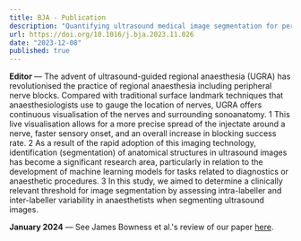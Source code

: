 ```yaml
---
title: BJA - Publication
description: "Quantifying ultrasound medical image segmentation for peripheral nerve blocks: a comparison of expert evaluations"
url: https://doi.org/10.1016/j.bja.2023.11.026
date: "2023-12-08"
published: true
---
```



**Editor** — The advent of ultrasound-guided regional anaesthesia (UGRA) has revolutionised the practice of regional anaesthesia 
including peripheral nerve blocks. Compared with traditional surface landmark techniques that anaesthesiologists use to 
gauge the location of nerves, UGRA offers continuous visualisation of the nerves and surrounding sonoanatomy. 1 This live 
visualisation allows for a more precise spread of the injectate around a nerve, faster sensory onset, and an overall 
increase in blocking success rate. 2 As a result of the rapid adoption of this imaging technology, identification 
(segmentation) of anatomical structures in ultrasound images has become a significant research area, particularly in 
relation to the development of machine learning models for tasks related to diagnostics or anaesthetic procedures. 3 In this 
study, we aimed to determine a clinically relevant threshold for image segmentation by assessing intra-labeller and 
inter-labeller variability in anaesthetists when segmenting ultrasound images.

**January 2024** — See James Bowness et al.'s review of our paper <a href="https://doi.org/10.1016/j.bja.2023.12.024" target="_blank" rel="noopener noreferrer">here</a>.